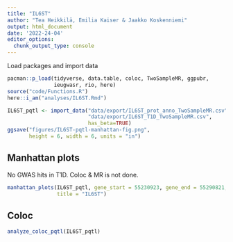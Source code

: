 ---
title: "IL6ST"
author: "Tea Heikkilä, Emilia Kaiser & Jaakko Koskenniemi"
output: html_document
date: '2022-24-04'
editor_options:
  chunk_output_type: console
---

  Load packages and import data
```{r}
pacman::p_load(tidyverse, data.table, coloc, TwoSampleMR, ggpubr, 
               ieugwasr, rio, here)
source("code/Functions.R")
here::i_am("analyses/IL6ST.Rmd")
```


```{r}
IL6ST_pqtl <- import_data("data/export/IL6ST_prot_anno_TwoSampleMR.csv",
                          "data/export/IL6ST_T1D_TwoSampleMR.csv", 
                          has_beta=TRUE)
ggsave("figures/IL6ST-pqtl-manhattan-fig.png",
       height = 6, width = 6, units = "in")
```

## Manhattan plots

No GWAS hits in T1D. Coloc & MR is not done.
```{r}
manhattan_plots(IL6ST_pqtl, gene_start = 55230923, gene_end = 55290821, 
                title = "IL6ST")

```


## Coloc

```{r}
analyze_coloc_pqtl(IL6ST_pqtl)

```


